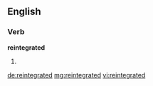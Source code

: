 ==English==

===Verb===
'''reintegrated'''

# {{past of|[[reintegrate]]}}

[[de:reintegrated]]
[[mg:reintegrated]]
[[vi:reintegrated]]